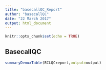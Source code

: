 ```yaml
---
title: "basecallQC_Report"
author: "basecallQC"
date: "22 March 2017"
output: html_document
---
```


```r
knitr::opts_chunk$set(echo = TRUE)
```

## BasecallQC


```r
summaryDemuxTable(BCLQCreport,output=output)
```


